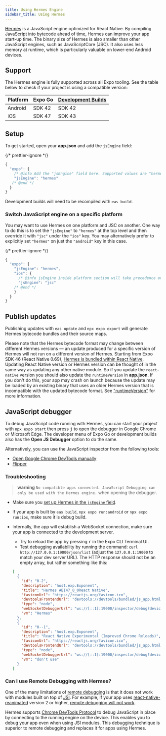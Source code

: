 ```yaml
---
title: Using Hermes Engine
sidebar_title: Using Hermes
---
```



[Hermes](https://hermesengine.dev/) is a JavaScript engine optimized for React Native. By compiling JavaScript into bytecode ahead of time, Hermes can improve your app start-up time. The binary size of Hermes is also smaller than other JavaScript engines, such as JavaScriptCore (JSC). It also uses less memory at runtime, which is particularly valuable on lower-end Android devices.

## Support

The Hermes engine is fully supported across all Expo tooling. See the table below to check if your project is using a compatible version:

| Platform | Expo Go | [Development Builds](/development/introduction.mdx) |
| -------- | ------- | --------------------------------------------------- |
| Android  | SDK 42  | SDK 42                                              |
| iOS      | SDK 47  | SDK 43                                              |

## Setup

To get started, open your **app.json** and add the `jsEngine` field:

{/* prettier-ignore */}
```js
{
  "expo": {
    /* @info Add the "jsEngine" field here. Supported values are "hermes" or "jsc" */
    "jsEngine": "hermes"
   /* @end */
  }
}
```

Development builds will need to be recompiled with `eas build`.

### Switch JavaScript engine on a specific platform

You may want to use Hermes on one platform and JSC on another. One way to do this is to set the `"jsEngine"` to `"hermes"` at the top level and then override it with `"jsc"` under the `"ios"` key. You may alternatively prefer to explicitly set `"hermes"` on just the `"android"` key in this case.

{/* prettier-ignore */}
```js
{
  "expo": {
    "jsEngine": "hermes",
    "ios": {
      /* @info jsEngine inside platform section will take precedence over the common field */
      "jsEngine": "jsc"
    /* @end */
    }
  }
}
```

## Publish updates

Publishing updates with `eas update` and `npx expo export` will generate Hermes bytecode bundles and their source maps.

Please note that the Hermes bytecode format may change between different Hermes versions — an update produced for a specific version of Hermes will not run on a different version of Hermes. Starting from Expo SDK 46 (React Native 0.69), [Hermes is bundled within React Native](https://reactnative.dev/architecture/bundled-hermes). Updating React Native version or Hermes version can be thought of in the same way as updating any other native module. So if you update the `react-native` version you should also update the `runtimeVersion` in **app.json**. If you don't do this, your app may crash on launch because the update may be loaded by an existing binary that uses an older Hermes version that is incompatible with the updated bytecode format. See ["runtimeVersion"](/eas-update/runtime-versions/) for more information.

## JavaScript debugger

To debug JavaScript code running with Hermes, you can start your project with `npx expo start` then press <kbd>j</kbd> to open the debugger in Google Chrome or Microsoft Edge. The developer menu of Expo Go or development builds also has the **Open JS Debugger** option to do the same.

Alternatively, you can use the JavaScript inspector from the following tools:

- [Open Google Chrome DevTools manually](https://reactnative.dev/docs/hermes#debugging-js-on-hermes-using-google-chromes-devtools)
- [Flipper](https://fbflipper.com/)

### Troubleshooting

> **warning** `No compatible apps connected. JavaScript Debugging can only be used with the Hermes engine.` when opening the debugger.

- Make sure you [set up Hermes in the `jsEngine` field](#setup).
- If your app is built by `eas build`, `npx expo run:android` or `npx expo run:ios`, make sure it is debug build.
- Internally, the app will establish a WebSocket connection, make sure your app is connected to the development server.

  - Try to reload the app by pressing <kbd>r</kbd> in the Expo CLI Terminal UI.
  - Test debugging availability by running the command: `curl http://127.0.0.1:19000/json/list` (adjust the `127.0.0.1:19000` to match your dev server URL). The HTTP response should not be an empty array, but rather something like this:

  ```json
  [
    {
      "id": "0-2",
      "description": "host.exp.Exponent",
      "title": "Hermes ABI47_0_0React Native",
      "faviconUrl": "https://reactjs.org/favicon.ico",
      "devtoolsFrontendUrl": "devtools://devtools/bundled/js_app.html?experiments=true&v8only=true&ws=%5B%3A%3A1%5D%3A19000%2Finspector%2Fdebug%3Fdevice%3D0%26page%3D2",
      "type": "node",
      "webSocketDebuggerUrl": "ws://[::1]:19000/inspector/debug?device=0&page=2",
      "vm": "Hermes"
    },
    {
      "id": "0--1",
      "description": "host.exp.Exponent",
      "title": "React Native Experimental (Improved Chrome Reloads)",
      "faviconUrl": "https://reactjs.org/favicon.ico",
      "devtoolsFrontendUrl": "devtools://devtools/bundled/js_app.html?experiments=true&v8only=true&ws=%5B%3A%3A1%5D%3A19000%2Finspector%2Fdebug%3Fdevice%3D0%26page%3D-1",
      "type": "node",
      "webSocketDebuggerUrl": "ws://[::1]:19000/inspector/debug?device=0&page=-1",
      "vm": "don't use"
    }
  ]
  ```

### Can I use Remote Debugging with Hermes?

One of the many limitations of [remote debugging](/workflow/glossary-of-terms/#remote-debugging) is that it does not work with modules built on top of [JSI](https://github.com/react-native-community/discussions-and-proposals/issues/91). For example, if your app uses [react-native-reanimated](https://github.com/software-mansion/react-native-reanimated) version 2 or higher, [remote debugging will not work](https://docs.swmansion.com/react-native-reanimated/docs/#known-problems-and-limitations).

Hermes supports [Chrome DevTools Protocol](https://chromedevtools.github.io/devtools-protocol/v8/) to debug JavaScript in place by connecting to the running engine on the device. This enables you to debug your app even when using JSI modules. This debugging technique is superior to remote debugging and replaces it for apps using Hermes.
